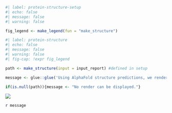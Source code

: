 ```r
#| label: protein-structure-setup
#| echo: false
#| message: false
#| warning: false

fig_legend <- make_legend(fun = "make_structure")
```

```r
#| label: protein-structure
#| echo: false
#| message: false
#| warning: false
#| fig-cap: !expr fig_legend

path <- make_structure(input = input_report) #defined in setup

message <- glue::glue('Using AlphaFold structure predictions, we rendered {params$content} as a ribbon diagram. For an interactive version of the protein, navigate back to the [protein structure page on DDH]({query_url})')  

if(is.null(path)){message <- "No render can be displayed."}
```
![](`r path`)
  
`r message`  
